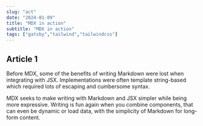 ```yaml
---
slug: "act"
date: "2024-01-09"
title: "MDX in action"
subtitle: "MDX in action"
tags: ["gatsby","tailwind","tailwindcss"]
---
```


## Article 1

Before MDX, some of the benefits of writing Markdown were lost when integrating with JSX. Implementations were often template string-based which required lots of escaping and cumbersome syntax.

MDX seeks to make writing with Markdown and JSX simpler while being more expressive. Writing is fun again when you combine components, that can even be dynamic or load data, with the simplicity of Markdown for long-form content.